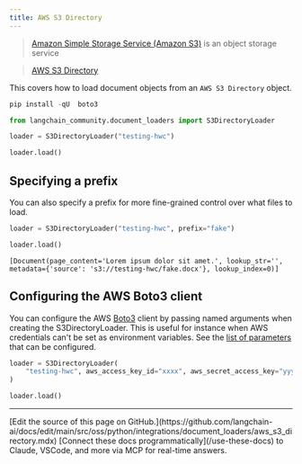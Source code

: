 ```yaml
---
title: AWS S3 Directory
---
```


>[Amazon Simple Storage Service (Amazon S3)](https://docs.aws.amazon.com/AmazonS3/latest/userguide/using-folders.html) is an object storage service

>[AWS S3 Directory](https://docs.aws.amazon.com/AmazonS3/latest/userguide/using-folders.html)

This covers how to load document objects from an `AWS S3 Directory` object.

```python
pip install -qU  boto3
```

```python
from langchain_community.document_loaders import S3DirectoryLoader
```

```python
loader = S3DirectoryLoader("testing-hwc")
```

```python
loader.load()
```

## Specifying a prefix

You can also specify a prefix for more fine-grained control over what files to load.

```python
loader = S3DirectoryLoader("testing-hwc", prefix="fake")
```

```python
loader.load()
```

```output
[Document(page_content='Lorem ipsum dolor sit amet.', lookup_str='', metadata={'source': 's3://testing-hwc/fake.docx'}, lookup_index=0)]
```

## Configuring the AWS Boto3 client

You can configure the AWS [Boto3](https://boto3.amazonaws.com/v1/documentation/api/latest/index.html) client by passing
named arguments when creating the S3DirectoryLoader.
This is useful for instance when AWS credentials can't be set as environment variables.
See the [list of parameters](https://boto3.amazonaws.com/v1/documentation/api/latest/reference/core/session.html#boto3.session.Session) that can be configured.

```python
loader = S3DirectoryLoader(
    "testing-hwc", aws_access_key_id="xxxx", aws_secret_access_key="yyyy"
)
```

```python
loader.load()
```

---

<Callout icon="pen-to-square" iconType="regular">
    [Edit the source of this page on GitHub.](https://github.com/langchain-ai/docs/edit/main/src/oss/python/integrations/document_loaders/aws_s3_directory.mdx)
</Callout>
<Tip icon="terminal" iconType="regular">
    [Connect these docs programmatically](/use-these-docs) to Claude, VSCode, and more via MCP for    real-time answers.
</Tip>
